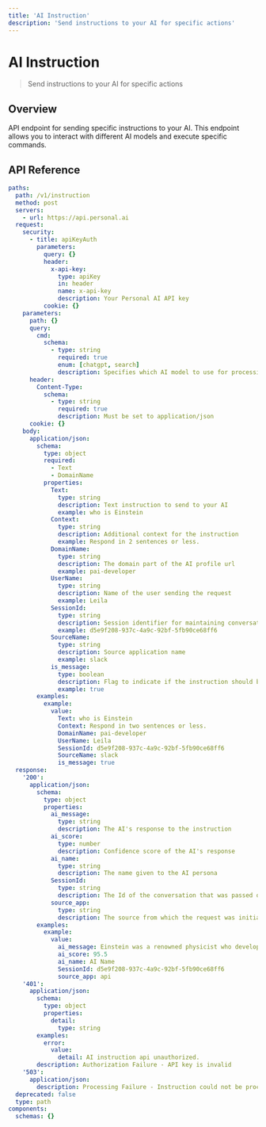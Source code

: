 ```yaml
---
title: 'AI Instruction'
description: 'Send instructions to your AI for specific actions'
---
```


# AI Instruction

> Send instructions to your AI for specific actions

## Overview
API endpoint for sending specific instructions to your AI. This endpoint allows you to interact with different AI models and execute specific commands.

## API Reference

```yaml POST /v1/instruction
paths:
  path: /v1/instruction
  method: post
  servers:
    - url: https://api.personal.ai
  request:
    security:
      - title: apiKeyAuth
        parameters:
          query: {}
          header:
            x-api-key:
              type: apiKey
              in: header
              name: x-api-key
              description: Your Personal AI API key
          cookie: {}
    parameters:
      path: {}
      query:
        cmd:
          schema:
            - type: string
              required: true
              enum: [chatgpt, search]
              description: Specifies which AI model to use for processing
      header:
        Content-Type:
          schema:
            - type: string
              required: true
              description: Must be set to application/json
      cookie: {}
    body:
      application/json:
        schema:
          type: object
          required:
            - Text
            - DomainName
          properties:
            Text:
              type: string
              description: Text instruction to send to your AI
              example: who is Einstein
            Context:
              type: string
              description: Additional context for the instruction
              example: Respond in 2 sentences or less.
            DomainName:
              type: string
              description: The domain part of the AI profile url
              example: pai-developer
            UserName:
              type: string
              description: Name of the user sending the request
              example: Leila
            SessionId:
              type: string
              description: Session identifier for maintaining conversation context
              example: d5e9f208-937c-4a9c-92bf-5fb90ce68ff6
            SourceName:
              type: string
              description: Source application name
              example: slack
            is_message:
              type: boolean
              description: Flag to indicate if the instruction should be treated as a message
              example: true
        examples:
          example:
            value:
              Text: who is Einstein
              Context: Respond in two sentences or less.
              DomainName: pai-developer
              UserName: Leila
              SessionId: d5e9f208-937c-4a9c-92bf-5fb90ce68ff6
              SourceName: slack
              is_message: true
  response:
    '200':
      application/json:
        schema:
          type: object
          properties:
            ai_message:
              type: string
              description: The AI's response to the instruction
            ai_score:
              type: number
              description: Confidence score of the AI's response
            ai_name:
              type: string
              description: The name given to the AI persona
            SessionId:
              type: string
              description: The Id of the conversation that was passed or automatically generated
            source_app:
              type: string
              description: The source from which the request was initiated from as specified in the original API request
        examples:
          example:
            value:
              ai_message: Einstein was a renowned physicist who developed the theory of relativity. He is considered one of the most influential scientists of the 20th century.
              ai_score: 95.5
              ai_name: AI Name
              SessionId: d5e9f208-937c-4a9c-92bf-5fb90ce68ff6
              source_app: api
    '401':
      application/json:
        schema:
          type: object
          properties:
            detail:
              type: string
        examples:
          error:
            value:
              detail: AI instruction api unauthorized.
        description: Authorization Failure - API key is invalid
    '503':
      application/json:
        description: Processing Failure - Instruction could not be processed
  deprecated: false
  type: path
components:
  schemas: {}
````

